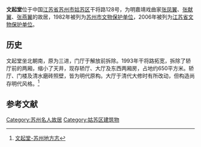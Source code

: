 {{文物保护单位
| 级别 = 省级
| 省区市 = 江苏省
| 名称 = 文起堂
| 图片 = 
| 所在 = [[苏州市|苏州市]][[姑苏区|姑苏区]]
| 分类 = 古建筑
| 时代 = 明代
| 编号 = 571
| 登录 = 2006年6月5日
}}
'''文起堂'''位于中国[[江苏省|江苏省]][[苏州市|苏州市]][[姑苏区|姑苏区]]干将路128号，为明嘉靖戏曲家[[张凤翼|张凤翼]]、[[张献翼|张献翼]]、[[张燕翼|张燕翼]]的故居，1982年被列为[[苏州市文物保护单位|苏州市文物保护单位]]，2006年被列为[[江苏省文物保护单位|江苏省文物保护单位]]。

==历史==
文起堂坐北朝南，原为三进，门厅于解放前拆除。1993年干将路拓宽，拆除了轿厅前的两厢，缩小了天井，现存轿厅、大厅及东西两厢房，占地约650平方米。轿厅、门楼及清水磨砖照壁，皆为明代原构。大厅于清代大修时有所改动，但构造尚存明代风格。<ref>[http://www.dfzb.suzhou.gov.cn/xhdt/381736.htm 文起堂-苏州地方志]{{dead link|date=2018年3月 |bot=InternetArchiveBot |fix-attempted=yes }}</ref>

==参考文献==
{{reflist}}

{{苏州市境内的江苏省文物保护单位}}

{{DEFAULTSORT:W}}
[[Category:苏州名人故居|Category:苏州名人故居]]
[[Category:姑苏区建筑物|Category:姑苏区建筑物]]